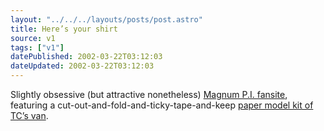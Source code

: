 ```yaml
---
layout: "../../../layouts/posts/post.astro"
title: Here’s your shirt
source: v1
tags: ["v1"]
datePublished: 2002-03-22T03:12:03
dateUpdated: 2002-03-22T03:12:03
---
```


Slightly obsessive (but attractive nonetheless) [Magnum P.I. fansite][1], featuring a cut-out-and-fold-and-ticky-tape-and-keep [paper model kit of TC&#8217;s van][2].

[1]: http://www.robinmasters.de/
[2]: http://www.robinmasters.de/hoppers.html
